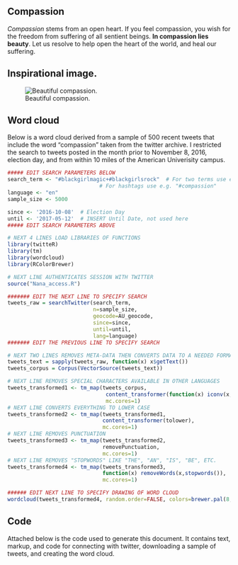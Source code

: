 ## Compassion
_Compassion_ stems from an open heart.  If you feel compassion, you wish for the freedom from suffering of all sentient beings.  **In compassion lies beauty**.  Let us resolve to help open the heart of the world, and heal our suffering.

## Inspirational image.
![Beautiful compassion.](compassion.jpeg)

## Word cloud
Below is a word cloud derived from a sample of 500 recent tweets that include the word "compassion" taken from the twitter archive.  I restricted the search to tweets posted in the month prior to November 8, 2016, election day, and from within 10 miles of the American Univerisity campus.

```r
##### EDIT SEARCH PARAMETERS BELOW
search_term <- "#blackgirlmagic+#blackgirlsrock"  # For two terms use e.g. "compassion+love"
                             # For hashtags use e.g. "#compassion"
language <- "en"
sample_size <- 5000

since <- '2016-10-08'  # Election Day
until <- '2017-05-12'  # INSERT Until Date, not used here
##### EDIT SEARCH PARAMETERS ABOVE

# NEXT 4 LINES LOAD LIBRARIES OF FUNCTIONS
library(twitteR)
library(tm)
library(wordcloud)
library(RColorBrewer)

# NEXT LINE AUTHENTICATES SESSION WITH TWITTER
source("Nana_access.R")

####### EDIT THE NEXT LINE TO SPECIFY SEARCH
tweets_raw = searchTwitter(search_term, 
                           n=sample_size,
                           geocode=AU_geocode,
                           since=since,
                           until=until,
                           lang=language)
####### EDIT THE PREVIOUS LINE TO SPECIFY SEARCH

# NEXT TWO LINES REMOVES META-DATA THEN CONVERTS DATA TO A NEEDED FORMAT
tweets_text = sapply(tweets_raw, function(x) x$getText())
tweets_corpus = Corpus(VectorSource(tweets_text))

# NEXT LINE REMOVES SPECIAL CHARACTERS AVAILABLE IN OTHER LANGUAGES
tweets_transformed1 <- tm_map(tweets_corpus, 
                               content_transformer(function(x) iconv(x, to="UTF-8")),
                               mc.cores=1)
# NEXT LINE CONVERTS EVERYTHING TO LOWER CASE
tweets_transformed2 <- tm_map(tweets_transformed1,
                              content_transformer(tolower),
                              mc.cores=1)
# NEXT LINE REMOVES PUNCTUATION
tweets_transformed3 <- tm_map(tweets_transformed2,
                              removePunctuation,
                              mc.cores=1)
# NEXT LINE REMOVES "STOPWORDS" LIKE "THE", "AN", "IS", "BE", ETC.
tweets_transformed4 <- tm_map(tweets_transformed3,
                              function(x) removeWords(x,stopwords()),
                              mc.cores=1)

###### EDIT NEXT LINE TO SPECIFY DRAWING OF WORD CLOUD
wordcloud(tweets_transformed4, random.order=FALSE, colors=brewer.pal(8,"Dark2"))
```

## Code

Attached below is the code used to generate this document.  It contains text, markup, and code for connecting with twitter, downloading a sample of tweets, and creating the word cloud.